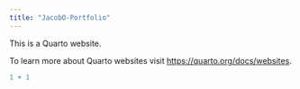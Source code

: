 ```yaml
---
title: "JacobO-Portfolio"
---
```


This is a Quarto website.

To learn more about Quarto websites visit <https://quarto.org/docs/websites>.

```r
1 + 1
```
